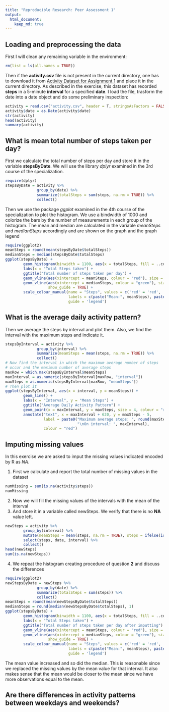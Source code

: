 ```yaml
---
title: "Reproducible Research: Peer Assessment 1"
output: 
  html_document:
    keep_md: true
---
```



## Loading and preprocessing the data

First I will clean any remaining variable in the environment:
```r
rm(list = ls(all.names = TRUE))
```
Then if the **activity.csv** file is not present in the current directory, one has to download it from [Activity Dataset for Assignment 1](https://d396qusza40orc.cloudfront.net/repdata%2Fdata%2Factivity.zip) and place it in the current directory.
As described in the exercise, this dataset has recorded **steps** in a 5-minute **interval** for a specified **date**.
I load the file, trasform the date into a date object and do some preliminary inspection:
```r
activity = read.csv("activity.csv", header = T, stringsAsFactors = FALSE)
activity$date = as.Date(activity$date)
str(activity)
head(activity)
summary(activity)
```


## What is mean total number of steps taken per day?

First we calculate the total number of steps per day and store it in the variable **stepsByDate**. We will use the library *dplyr* examined in the 3rd course of the specialization.
```r
require(dplyr)
stepsByDate = activity %>% 
              group_by(date) %>% 
              summarize(totalSteps = sum(steps, na.rm = TRUE)) %>% 
              collect()
```
Then we use the package *ggplot* examined in the 4th course of the specialization to plot the histogram.
We use a bindwidth of 1000 and colorize the bars by the number of measurements in each group of the histogram.
The mean and median are calculated in the variable *meanSteps* and *medianSteps* accordingly and are shown on the graph and the graph legend
```r
require(ggplot2)
meanSteps = round(mean(stepsByDate$totalSteps))
medianSteps = median(stepsByDate$totalSteps)
ggplot(stepsByDate) + 
        geom_histogram(binwidth = 1100, aes(x = totalSteps, fill = ..count..)) + 
        labs(x = "Total Steps taken") + 
        ggtitle("Total number of steps taken per day") + 
        geom_vline(aes(xintercept = meanSteps, colour = "red"), size = 2, linetype = "longdash") + 
        geom_vline(aes(xintercept = medianSteps, colour = "green"), size = 2, linetype = "longdash", 
                   show_guide = TRUE) + 
        scale_colour_manual(name = "Steps", values = c('red' = 'red', 'green' = 'green'), 
                            labels = c(paste("Mean:", meanSteps), paste("Median:", medianSteps)), 
                            guide = 'legend')
```

## What is the average daily activity pattern?

Then we average the steps by interval and plot them.
Also, we find the interval with the maximum steps and indicate it.

```r
stepsByInterval = activity %>% 
              group_by(interval) %>% 
              summarize(meanSteps = mean(steps, na.rm = TRUE)) %>% 
              collect()
# Now find the interval in which the maximum average number of steps 
# occur and the maximum number of average steps
maxRow = which.max(stepsByInterval$meanSteps)
maxInterval = as.numeric(stepsByInterval[maxRow, "interval"])
maxSteps = as.numeric(stepsByInterval[maxRow, "meanSteps"])
# Then plot it
ggplot(stepsByInterval, aes(x = interval, y = meanSteps)) + 
        geom_line() + 
        labs(x = "Interval", y = "Mean Steps") + 
        ggtitle("Average Daily Activity Pattern") + 
        geom_point(x = maxInterval, y = maxSteps, size = 4, colour = "red") + 
        annotate("text", x = maxInterval + 620, y = maxSteps - 5, 
                 label = paste0("Maximum average steps: ", round(maxSteps, 1), 
                                "\nOn interval: ", maxInterval), 
                 colour = "red") 
```

## Imputing missing values

In this exercise we are asked to imput the missing values indicated encoded by R as *NA*.

1. First we calculate and report the total number of missing values in the dataset
```r
numMissing = sum(is.na(activity$steps))
numMissing
```
2. Now we will fill the missing values of the intervals with the mean of the interval
3. And store it in a variable called newSteps. We verify that there is no **NA** value left.
```r
newSteps = activity %>% 
        group_by(interval) %>% 
        mutate(meanSteps = mean(steps, na.rm = TRUE), steps = ifelse(is.na(steps), meanSteps, steps)) %>% 
        select(steps, date, interval) %>% 
        collect()
head(newSteps)
sum(is.na(newSteps))
```

4. We repeat the histogram creating procedure of question **2** and discuss the differences

```r
require(ggplot2)
newStepsByDate = newSteps %>% 
              group_by(date) %>% 
              summarize(totalSteps = sum(steps)) %>% 
              collect()
meanSteps = round(mean(newStepsByDate$totalSteps))
medianSteps = round(median(newStepsByDate$totalSteps), 1)
ggplot(stepsByDate) + 
        geom_histogram(binwidth = 1100, aes(x = totalSteps, fill = ..count..)) + 
        labs(x = "Total Steps taken") + 
        ggtitle("Total number of steps taken per day after imputting") + 
        geom_vline(aes(xintercept = meanSteps, colour = "red"), size = 2) + 
        geom_vline(aes(xintercept = medianSteps, colour = "green"), size = 2, linetype = "longdash", 
                   show_guide = TRUE) + 
        scale_colour_manual(name = "Steps", values = c('red' = 'red', 'green' = 'green'), 
                            labels = c(paste("Mean:", meanSteps), paste("Median:", medianSteps)), 
                            guide = 'legend')
```

The mean value increased and so did the median. This is reasonable since we replaced the missing values by the mean value for that interval. It also makes sense that the mean would be closer to the mean since we have more observations equal to the mean.

## Are there differences in activity patterns between weekdays and weekends?


